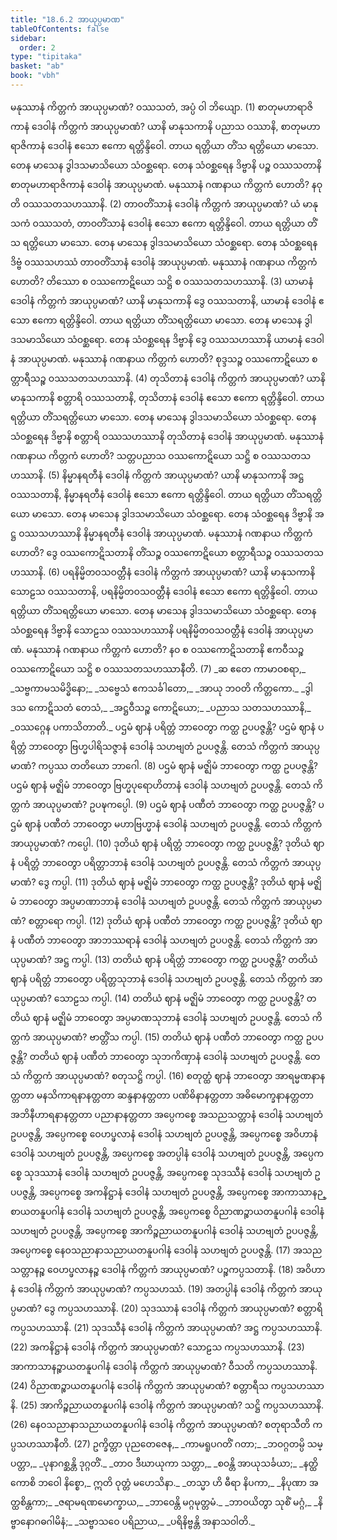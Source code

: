 ```yaml
---
title: "18.6.2 အာယုပ္ပမာဏ"
tableOfContents: false
sidebar:
  order: 2
type: "tipitaka"
basket: "ab"
book: "vbh"
---
```



<DynamicBreadcrumb />

<Division number="1022" book="vbh" e="ch" v="30" p="437">

<Paragraph number="3152" book="vbh">
မနုဿာနံ ကိတ္တကံ အာယုပ္ပမာဏံ? ဝဿသတံ, အပ္ပံ ဝါ ဘိယျော. (1)
</Paragraph>

</Division>
<Division number="1023" book="vbh" e="ch" v="30" p="437">

<Paragraph number="3153" book="vbh">
စာတုမဟာရာဇိကာနံ ဒေဝါနံ ကိတ္တကံ အာယုပ္ပမာဏံ? ယာနိ မာနုသကာနိ ပညာသ ဝဿာနိ, စာတုမဟာရာဇိကာနံ ဒေဝါနံ ဧသော ဧကော ရတ္တိန္ဒိဝေါ. တာယ ရတ္တိယာ တိံသ ရတ္တိယော မာသော. တေန မာသေန ဒွါဒသမာသိယော သံဝစ္ဆရော. တေန သံဝစ္ဆရေန ဒိဗ္ဗာနိ ပဉ္စ ဝဿသတာနိ စာတုမဟာရာဇိကာနံ ဒေဝါနံ အာယုပ္ပမာဏံ. မနုဿာနံ ဂဏနာယ ကိတ္တကံ ဟောတိ? နဝုတိ ဝဿသတသဟဿာနိ. (2)
</Paragraph>

<Paragraph number="3154" book="vbh">
တာဝတိံသာနံ ဒေဝါနံ ကိတ္တကံ အာယုပ္ပမာဏံ? ယံ မာနုသကံ ဝဿသတံ, တာဝတိံသာနံ ဒေဝါနံ ဧသော ဧကော ရတ္တိန္ဒိဝေါ. တာယ ရတ္တိယာ တိံသ ရတ္တိယော မာသော. တေန မာသေန ဒွါဒသမာသိယော သံဝစ္ဆရော. တေန သံဝစ္ဆရေန ဒိဗ္ဗံ ဝဿသဟဿံ တာဝတိံသာနံ ဒေဝါနံ အာယုပ္ပမာဏံ. မနုဿာနံ ဂဏနာယ ကိတ္တကံ ဟောတိ? တိဿော စ ဝဿကောဋိယော သဋ္ဌိ စ ဝဿသတသဟဿာနိ. (3)
</Paragraph>

<Paragraph number="3155" book="vbh">
ယာမာနံ ဒေဝါနံ ကိတ္တကံ အာယုပ္ပမာဏံ? ယာနိ မာနုသကာနိ ဒွေ ဝဿသတာနိ, ယာမာနံ ဒေဝါနံ ဧသော ဧကော ရတ္တိန္ဒိဝေါ. တာယ ရတ္တိယာ တိံသရတ္တိယော မာသော. တေန မာသေန ဒွါဒသမာသိယော သံဝစ္ဆရော. တေန သံဝစ္ဆရေန ဒိဗ္ဗာနိ ဒွေ ဝဿသဟဿာနိ ယာမာနံ ဒေဝါနံ အာယုပ္ပမာဏံ. မနုဿာနံ ဂဏနာယ ကိတ္တကံ ဟောတိ? စုဒ္ဒသဉ္စ ဝဿကောဋိယော စတ္တာရီသဉ္စ ဝဿသတသဟဿာနိ. (4)
</Paragraph>

<Paragraph number="3156" book="vbh">
တုသိတာနံ ဒေဝါနံ ကိတ္တကံ အာယုပ္ပမာဏံ? ယာနိ မာနုသကာနိ စတ္တာရိ ဝဿသတာနိ, တုသိတာနံ ဒေဝါနံ ဧသော ဧကော ရတ္တိန္ဒိဝေါ. တာယ ရတ္တိယာ တိံသရတ္တိယော မာသော. တေန မာသေန ဒွါဒသမာသိယော သံဝစ္ဆရော. တေန သံဝစ္ဆရေန ဒိဗ္ဗာနိ စတ္တာရိ ဝဿသဟဿာနိ တုသိတာနံ ဒေဝါနံ အာယုပ္ပမာဏံ. မနုဿာနံ ဂဏနာယ ကိတ္တကံ ဟောတိ? သတ္တပညာသ ဝဿကောဋိယော သဋ္ဌိ စ ဝဿသတသဟဿာနိ. (5)
</Paragraph>

<Paragraph number="3157" book="vbh">
နိမ္မာနရတီနံ ဒေဝါနံ ကိတ္တကံ အာယုပ္ပမာဏံ? ယာနိ မာနုသကာနိ အဋ္ဌ ဝဿသတာနိ, နိမ္မာနရတီနံ ဒေဝါနံ ဧသော ဧကော ရတ္တိန္ဒိဝေါ. တာယ ရတ္တိယာ တိံသရတ္တိယော မာသော. တေန မာသေန ဒွါဒသမာသိယော သံဝစ္ဆရော. တေန သံဝစ္ဆရေန ဒိဗ္ဗာနိ အဋ္ဌ ဝဿသဟဿာနိ နိမ္မာနရတီနံ ဒေဝါနံ အာယုပ္ပမာဏံ. မနုဿာနံ ဂဏနာယ ကိတ္တကံ ဟောတိ? ဒွေ ဝဿကောဋိသတာနိ တိံသဉ္စ ဝဿကောဋိယော စတ္တာရီသဉ္စ ဝဿသတသဟဿာနိ. (6)
</Paragraph>

<Paragraph number="3158" book="vbh">
ပရနိမ္မိတဝသဝတ္တီနံ ဒေဝါနံ ကိတ္တကံ အာယုပ္ပမာဏံ? ယာနိ မာနုသကာနိ သောဠသ ဝဿသတာနိ, ပရနိမ္မိတဝသဝတ္တီနံ ဒေဝါနံ ဧသော ဧကော ရတ္တိန္ဒိဝေါ. တာယ ရတ္တိယာ တိံသရတ္တိယော မာသော. တေန မာသေန ဒွါဒသမာသိယော သံဝစ္ဆရော. တေန သံဝစ္ဆရေန ဒိဗ္ဗာနိ သောဠသ ဝဿသဟဿာနိ ပရနိမ္မိတဝသဝတ္တီနံ ဒေဝါနံ အာယုပ္ပမာဏံ. မနုဿာနံ ဂဏနာယ ကိတ္တကံ ဟောတိ? နဝ စ ဝဿကောဋိသတာနိ ဧကဝီသဉ္စ ဝဿကောဋိယော သဋ္ဌိ စ ဝဿသတသဟဿာနီတိ. (7)
</Paragraph>

<Paragraph number="3159" type="verses" book="vbh">
_ဆ ဧတေ ကာမာဝစရာ,_  
_သဗ္ဗကာမသမိဒ္ဓိနော;_  
_သဗ္ဗေသံ ဧကသင်္ခါတော,_  
_အာယု ဘဝတိ ကိတ္တကော._  

</Paragraph>

<Paragraph number="3160" type="verses" book="vbh">
_ဒွါဒသ ကောဋိသတံ တေသံ,_  
_အဋ္ဌဝီသဉ္စ ကောဋိယော;_  
_ပညာသ သတသဟဿာနိ,_  
_ဝဿဂ္ဂေန ပကာသိတာတိ._  

</Paragraph>

</Division>
<Division number="1024" book="vbh" e="ch" v="30" p="439">

<Paragraph number="3161" book="vbh">
ပဌမံ ဈာနံ ပရိတ္တံ ဘာဝေတွာ ကတ္ထ ဥပပဇ္ဇန္တိ? ပဌမံ ဈာနံ ပရိတ္တံ ဘာဝေတွာ ဗြဟ္မပါရိသဇ္ဇာနံ ဒေဝါနံ သဟဗျတံ ဥပပဇ္ဇန္တိ. တေသံ ကိတ္တကံ အာယုပ္ပမာဏံ? ကပ္ပဿ တတိယော ဘာဂေါ. (8)
</Paragraph>

<Paragraph number="3162" book="vbh">
ပဌမံ ဈာနံ မဇ္ဈိမံ ဘာဝေတွာ ကတ္ထ ဥပပဇ္ဇန္တိ? ပဌမံ ဈာနံ မဇ္ဈိမံ ဘာဝေတွာ ဗြဟ္မပုရောဟိတာနံ ဒေဝါနံ သဟဗျတံ ဥပပဇ္ဇန္တိ. တေသံ ကိတ္တကံ အာယုပ္ပမာဏံ? ဥပဍ္ဎကပ္ပေါ. (9)
</Paragraph>

<Paragraph number="3163" book="vbh">
ပဌမံ ဈာနံ ပဏီတံ ဘာဝေတွာ ကတ္ထ ဥပပဇ္ဇန္တိ? ပဌမံ ဈာနံ ပဏီတံ ဘာဝေတွာ မဟာဗြဟ္မာနံ ဒေဝါနံ သဟဗျတံ ဥပပဇ္ဇန္တိ. တေသံ ကိတ္တကံ အာယုပ္ပမာဏံ? ကပ္ပေါ. (10)
</Paragraph>

</Division>
<Division number="1025" book="vbh" e="ch" v="30" p="439">

<Paragraph number="3164" book="vbh">
ဒုတိယံ ဈာနံ ပရိတ္တံ ဘာဝေတွာ ကတ္ထ ဥပပဇ္ဇန္တိ? ဒုတိယံ ဈာနံ ပရိတ္တံ ဘာဝေတွာ ပရိတ္တာဘာနံ ဒေဝါနံ သဟဗျတံ ဥပပဇ္ဇန္တိ. တေသံ ကိတ္တကံ အာယုပ္ပမာဏံ? ဒွေ ကပ္ပါ. (11)
</Paragraph>

<Paragraph number="3165" book="vbh">
ဒုတိယံ ဈာနံ မဇ္ဈိမံ ဘာဝေတွာ ကတ္ထ ဥပပဇ္ဇန္တိ? ဒုတိယံ ဈာနံ မဇ္ဈိမံ ဘာဝေတွာ အပ္ပမာဏာဘာနံ ဒေဝါနံ သဟဗျတံ ဥပပဇ္ဇန္တိ. တေသံ ကိတ္တကံ အာယုပ္ပမာဏံ? စတ္တာရော ကပ္ပါ. (12)
</Paragraph>

<Paragraph number="3166" book="vbh">
ဒုတိယံ ဈာနံ ပဏီတံ ဘာဝေတွာ ကတ္ထ ဥပပဇ္ဇန္တိ? ဒုတိယံ ဈာနံ ပဏီတံ ဘာဝေတွာ အာဘဿရာနံ ဒေဝါနံ သဟဗျတံ ဥပပဇ္ဇန္တိ. တေသံ ကိတ္တကံ အာယုပ္ပမာဏံ? အဋ္ဌ ကပ္ပါ. (13)
</Paragraph>

</Division>
<Division number="1026" book="vbh" e="ch" v="30" p="439">

<Paragraph number="3167" book="vbh">
တတိယံ ဈာနံ ပရိတ္တံ ဘာဝေတွာ ကတ္ထ ဥပပဇ္ဇန္တိ? တတိယံ ဈာနံ ပရိတ္တံ ဘာဝေတွာ ပရိတ္တသုဘာနံ ဒေဝါနံ သဟဗျတံ ဥပပဇ္ဇန္တိ. တေသံ ကိတ္တကံ အာယုပ္ပမာဏံ? သောဠသ ကပ္ပါ. (14)
</Paragraph>

<Paragraph number="3168" book="vbh">
တတိယံ ဈာနံ မဇ္ဈိမံ ဘာဝေတွာ ကတ္ထ ဥပပဇ္ဇန္တိ? တတိယံ ဈာနံ မဇ္ဈိမံ ဘာဝေတွာ အပ္ပမာဏသုဘာနံ ဒေဝါနံ သဟဗျတံ ဥပပဇ္ဇန္တိ. တေသံ ကိတ္တကံ အာယုပ္ပမာဏံ? ဗာတ္တိံသ ကပ္ပါ. (15)
</Paragraph>

<Paragraph number="3169" book="vbh">
တတိယံ ဈာနံ ပဏီတံ ဘာဝေတွာ ကတ္ထ ဥပပဇ္ဇန္တိ? တတိယံ ဈာနံ ပဏီတံ ဘာဝေတွာ သုဘကိဏှာနံ ဒေဝါနံ သဟဗျတံ ဥပပဇ္ဇန္တိ. တေသံ ကိတ္တကံ အာယုပ္ပမာဏံ? စတုသဋ္ဌိ ကပ္ပါ. (16)
</Paragraph>

</Division>
<Division number="1027" book="vbh" e="ch" v="30" p="440">

<Paragraph number="3170" book="vbh">
စတုတ္ထံ ဈာနံ ဘာဝေတွာ အာရမ္မဏနာနတ္တတာ မနသိကာရနာနတ္တတာ ဆန္ဒနာနတ္တတာ ပဏိဓိနာနတ္တတာ အဓိမောက္ခနာနတ္တတာ အဘိနီဟာရနာနတ္တတာ ပညာနာနတ္တတာ အပ္ပေကစ္စေ အသညသတ္တာနံ ဒေဝါနံ သဟဗျတံ ဥပပဇ္ဇန္တိ, အပ္ပေကစ္စေ ဝေဟပ္ဖလာနံ ဒေဝါနံ သဟဗျတံ ဥပပဇ္ဇန္တိ, အပ္ပေကစ္စေ အဝိဟာနံ ဒေဝါနံ သဟဗျတံ ဥပပဇ္ဇန္တိ, အပ္ပေကစ္စေ အတပ္ပါနံ ဒေဝါနံ သဟဗျတံ ဥပပဇ္ဇန္တိ, အပ္ပေကစ္စေ သုဒဿာနံ ဒေဝါနံ သဟဗျတံ ဥပပဇ္ဇန္တိ, အပ္ပေကစ္စေ သုဒဿီနံ ဒေဝါနံ သဟဗျတံ ဥပပဇ္ဇန္တိ, အပ္ပေကစ္စေ အကနိဋ္ဌာနံ ဒေဝါနံ သဟဗျတံ ဥပပဇ္ဇန္တိ, အပ္ပေကစ္စေ အာကာသာနဉ္စာယတနူပဂါနံ ဒေဝါနံ သဟဗျတံ ဥပပဇ္ဇန္တိ, အပ္ပေကစ္စေ ဝိညာဏဉ္စာယတနူပဂါနံ ဒေဝါနံ သဟဗျတံ ဥပပဇ္ဇန္တိ, အပ္ပေကစ္စေ အာကိဉ္စညာယတနူပဂါနံ ဒေဝါနံ သဟဗျတံ ဥပပဇ္ဇန္တိ, အပ္ပေကစ္စေ နေဝသညာနာသညာယတနူပဂါနံ ဒေဝါနံ သဟဗျတံ ဥပပဇ္ဇန္တိ. (17)
</Paragraph>

<Paragraph number="3171" book="vbh">
အသညသတ္တာနဉ္စ ဝေဟပ္ဖလာနဉ္စ ဒေဝါနံ ကိတ္တကံ အာယုပ္ပမာဏံ? ပဉ္စကပ္ပသတာနိ. (18)
</Paragraph>

<Paragraph number="3172" book="vbh">
အဝိဟာနံ ဒေဝါနံ ကိတ္တကံ အာယုပ္ပမာဏံ? ကပ္ပသဟဿံ. (19)
</Paragraph>

<Paragraph number="3173" book="vbh">
အတပ္ပါနံ ဒေဝါနံ ကိတ္တကံ အာယုပ္ပမာဏံ? ဒွေ ကပ္ပသဟဿာနိ. (20)
</Paragraph>

<Paragraph number="3174" book="vbh">
သုဒဿာနံ ဒေဝါနံ ကိတ္တကံ အာယုပ္ပမာဏံ? စတ္တာရိ ကပ္ပသဟဿာနိ. (21)
</Paragraph>

<Paragraph number="3175" book="vbh">
သုဒဿီနံ ဒေဝါနံ ကိတ္တကံ အာယုပ္ပမာဏံ? အဋ္ဌ ကပ္ပသဟဿာနိ. (22)
</Paragraph>

<Paragraph number="3176" book="vbh">
အကနိဋ္ဌာနံ ဒေဝါနံ ကိတ္တကံ အာယုပ္ပမာဏံ? သောဠသ ကပ္ပသဟဿာနိ. (23)
</Paragraph>

</Division>
<Division number="1028" book="vbh" e="ch" v="30" p="440">

<Paragraph number="3177" book="vbh">
အာကာသာနဉ္စာယတနူပဂါနံ ဒေဝါနံ ကိတ္တကံ အာယုပ္ပမာဏံ? ဝီသတိ ကပ္ပသဟဿာနိ. (24)
</Paragraph>

<Paragraph number="3178" book="vbh">
ဝိညာဏဉ္စာယတနူပဂါနံ ဒေဝါနံ ကိတ္တကံ အာယုပ္ပမာဏံ? စတ္တာရီသ ကပ္ပသဟဿာနိ. (25)
</Paragraph>

<Paragraph number="3179" book="vbh">
အာကိဉ္စညာယတနူပဂါနံ ဒေဝါနံ ကိတ္တကံ အာယုပ္ပမာဏံ? သဋ္ဌိ ကပ္ပသဟဿာနိ. (26)
</Paragraph>

<Paragraph number="3180" book="vbh">
နေဝသညာနာသညာယတနူပဂါနံ ဒေဝါနံ ကိတ္တကံ အာယုပ္ပမာဏံ? စတုရာသီတိ ကပ္ပသဟဿာနီတိ. (27)
</Paragraph>

</Division>
<Division number="1029" book="vbh" e="ch" v="30" p="441">

<Paragraph number="3181" type="verses" book="vbh">
ဥက္ခိတ္တာ ပုညတေဇေန,_  
_ကာမရူပဂတိံ ဂတာ;_  
_ဘဝဂ္ဂတမ္ပိ သမ္ပတ္တာ,_  
_ပုနာဂစ္ဆန္တိ ဒုဂ္ဂတိံ._  

</Paragraph>

<Paragraph number="3182" type="verses" book="vbh">
_တာဝ ဒီဃာယုကာ သတ္တာ,_  
_စဝန္တိ အာယုသင်္ခယာ;_  
_နတ္ထိ ကောစိ ဘဝေါ နိစ္စော,_  
ဣတိ ဝုတ္တံ မဟေသိနာ._  

</Paragraph>

<Paragraph number="3183" type="verses" book="vbh">
_တသ္မာ ဟိ ဓီရာ နိပကာ,_  
_နိပုဏာ အတ္ထစိန္တကာ;_  
_ဇရာမရဏမောက္ခာယ,_  
_ဘာဝေန္တိ မဂ္ဂမုတ္တမံ._  

</Paragraph>

<Paragraph number="3184" type="verses" book="vbh">
_ဘာဝယိတွာ သုစိံ မဂ္ဂံ,_  
_နိဗ္ဗာနောဂဓဂါမိနံ;_  
_သဗ္ဗာသဝေ ပရိညာယ,_  
_ပရိနိဗ္ဗန္တိ အနာသဝါတိ._
</Paragraph>
</Division>